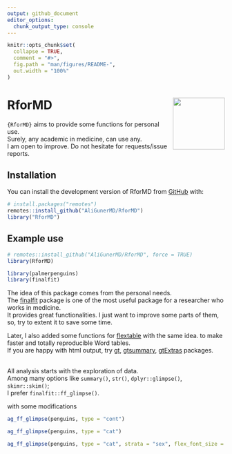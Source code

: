 ```yaml
---
output: github_document
editor_options: 
  chunk_output_type: console
---
```


<!-- README.md is generated from README.Rmd. Please edit that file -->

```r
knitr::opts_chunk$set(
  collapse = TRUE,
  comment = "#>",
  fig.path = "man/figures/README-",
  out.width = "100%"
)
```



# RforMD <a href="https://aligunermd.github.io/RforMD/"><img src="man/figures/logo.png" align="right" height="120" /></a>


<!-- badges: start -->
<!-- badges: end -->

`{RforMD}` aims to provide some functions for personal use.  
Surely, any academic in medicine, can use any.   
I am open to improve. Do not hesitate for requests/issue reports.

## Installation

You can install the development version of RforMD from [GitHub](https://github.com/) with:

```r
# install.packages("remotes")
remotes::install_github("AliGunerMD/RforMD")
library("RforMD")
```


## Example use

```r
# remotes::install_github("AliGunerMD/RforMD", force = TRUE)
library(RforMD)

library(palmerpenguins)
library(finalfit)

```
The idea of this package comes from the personal needs.   
The [finalfit](https://finalfit.org) package is one of the most useful package for a researcher who works in medicine.  
It provides great functionalities. I just want to improve some parts of them, so, try to extent it to save some time.  

Later, I also added some functions for [flextable](https://ardata-fr.github.io/flextable-book/) with the same idea. to make faster and totally reproducible Word tables.   
If you are happy with html output, try [gt](https://gt.rstudio.com/), [gtsummary](https://www.danieldsjoberg.com/gtsummary/), [gtExtras](https://jthomasmock.github.io/gtExtras/) packages. 

<br>
All analysis starts with the exploration of data.  
Among many options like `summary()`, `str()`, `dplyr::glimpse()`, `skimr::skim()`;  
I prefer `finalfit::ff_glimpse()`.  

with some modifications

```r
ag_ff_glimpse(penguins, type = "cont")
```

```r

ag_ff_glimpse(penguins, type = "cat") 

```

```r
ag_ff_glimpse(penguins, type = "cat", strata = "sex", flex_font_size = 9) 

```



